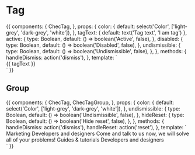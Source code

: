 
<Meta title="Components/Tag" component={Tag} />

# Tag

<Props of={Tag} />

<Preview>
  <Story name="Default">
    {{
      components: {
        ChecTag,
      },
      props: {
        color: {
          default: select('Color', ['light-grey', 'dark-grey', 'white']),
        },
        tagText: {
          default: text('Tag text', 'I am tag')
        },
        active: {
          type: Boolean,
          default: () => boolean('Active', false),
        },
        disabled: {
          type: Boolean,
          default: () => boolean('Disabled', false),
        },
        undismissible: {
          type: Boolean,
          default: () => boolean('Undismissible', false),
        },
      },
      methods: {
        handleDismiss: action('dismiss'),
      },
      template: `
        <div class="mx-auto max-w-lg pt-6">
          <ChecTag
            :color="color"
            :active="active"
            :disabled="disabled"
            :undismissible="undismissible"
            @dismiss="handleDismiss"
          >
            {{ tagText }}
          </ChecTag>
        </div>`
    }}
  </Story>
</Preview>

## Group

<Preview>
  <Story name="Group">
    {{
      components: {
        ChecTag,
        ChecTagGroup,
      },
      props: {
        color: {
          default: select('Color', ['light-grey', 'dark-grey', 'white']),
        },
        undismissible: {
          type: Boolean,
          default: () => boolean('Undismissible', false),
        },
        hideReset: {
          type: Boolean,
          default: () => boolean('Hide reset', false),
        },
      },
      methods: {
        handleDismiss: action('dismiss'),
        handleReset: action('reset'),
      },
      template: `
        <div class="mx-auto max-w-4xl pt-6">
          <ChecTagGroup :hide-reset="hideReset" @reset="handleReset">
            <ChecTag :color="color" :undismissible="undismissible" @dismiss="handleDismiss">
              Marketing
            </ChecTag>
            <ChecTag :color="color" :undismissible="undismissible" active @dismiss="handleDismiss">
              Developers and designers
            </ChecTag>
            <ChecTag :color="color" :undismissible="undismissible" active disabled @dismiss="handleDismiss">
              Come and talk to us now, we will solve all of your problems!
            </ChecTag>
            <ChecTag :color="color" :undismissible="undismissible" disabled @dismiss="handleDismiss">
              Guides &amp; tutorials
            </ChecTag>
            <ChecTag :color="color" :undismissible="undismissible" @dismiss="handleDismiss">
              Developers and designers
            </ChecTag>
          </ChecTagGroup>
        </div>`
    }}
  </Story>
</Preview>
